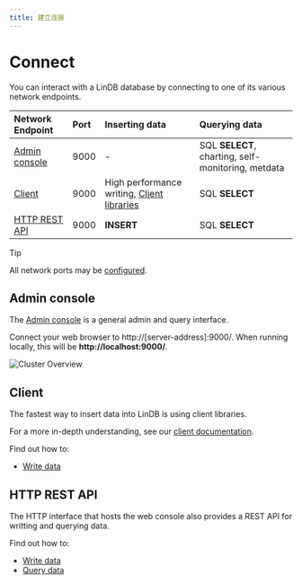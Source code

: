 ```yaml
---
title: 建立连接
---
```


# Connect

You can interact with a LinDB database by connecting to one of its various
network endpoints.

|Network Endpoint|Port|Inserting data|Querying data|
|:---------------|:---|:-------------------------------------|:------------|
|[Admin console](#admin-console)|9000| - |SQL **SELECT**, charting, self-monitoring, metdata|
|[Client](#client)|9000|High performance writing, [Client libraries](/docs/lindb/client/client-libraries)| SQL **SELECT**|
|[HTTP REST API](#http-rest-api)|9000|**INSERT**|SQL **SELECT**|


> [!TIP]
> All network ports may be [configured](/docs/lindb/reference/configuration).

## Admin console

The [Admin console](/docs/lindb/admin-console/index) is a general admin and query interface.

Connect your web browser to http://[server-address]:9000/. When running locally, this will be **http://localhost:9000/**.


![Cluster Overview](/img/lindb/guide/admin_ui/overview.png#browser)

## Client 

The fastest way to insert data into LinDB is using client libraries.

For a more in-depth understanding, see our [client documentation](/docs/lindb/client/client-libraries).

Find out how to:

* [Write data](/docs/lindb/developer-guide/insert-data/#high-performance-writing)

## HTTP REST API

The HTTP interface that hosts the web console also provides a REST API for writting and querying data.

Find out how to:

* [Write data](/docs/lindb/developer-guide/insert-data/#http-rest-api)
* [Query data](/docs/lindb/developer-guide/query-data/#http-rest-api)
